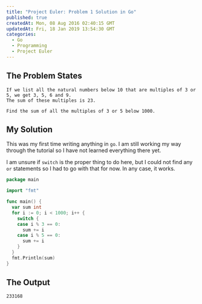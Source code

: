 ```yaml
---
title: "Project Euler: Problem 1 Solution in Go"
published: true
createdAt: Mon, 08 Aug 2016 02:40:15 GMT
updatedAt: Fri, 18 Jan 2019 13:54:30 GMT
categories:
  - Go
  - Programming
  - Project Euler
---
```


## The Problem States

```text
If we list all the natural numbers below 10 that are multiples of 3 or 5, we get 3, 5, 6 and 9.
The sum of these multiples is 23.

Find the sum of all the multiples of 3 or 5 below 1000.
```

## My Solution

This was my first time writing anything in `go`. I am still working my way through the tutorial so I have not learned
everything there yet.

I am unsure if `switch` is the proper thing to do here, but I could not find any `or` statements so I had to go with
that for now. In any case, it works.

```go
package main

import "fmt"

func main() {
  var sum int
  for i := 0; i < 1000; i++ {
    switch {
    case i % 3 == 0:
      sum += i
    case i % 5 == 0:
      sum += i
    }
  }
  fmt.Println(sum)
}
```

## The Output

```text
233168
```
